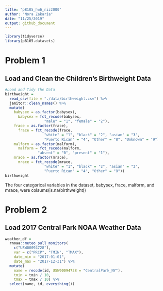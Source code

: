```yaml
---
title: "p8105_hw6_niz2000"
author: "Nora Zakaria"
date: "11/25/2019"
output: github_document
---
```


```r
library(tidyverse)
library(p8105.datasets)
```


# Problem 1

## Load and Clean the Children's Birthweight Data
```r
#Load and Tidy the Data
birthweight = 
  read_csv(file = "./data/birthweight.csv") %>%
  janitor::clean_names() %>%
  mutate(
    babysex = as.factor(babysex),
      babysex = fct_recode(babysex,
                  "male" = "1", "female" = "2"),
    frace = as.factor(frace),
      frace = fct_recode(frace,
                  "white" = "1", "black" = "2", "asian" = "3", 
                  "Puerto Rican" = "4", "Other" = "8", "Unknown" = "9"),
    malform = as.factor(malform),
      malform = fct_recode(malform,
               "absent" = "0", "present" = "1"),             
    mrace = as.factor(mrace),
      mrace = fct_recode(mrace,
                  "white" = "1", "black" = "2", "asian" = "3", 
                  "Puerto Rican" = "4", "Other" = "8"))
birthweight
```
The four categorical variables in the dataset, babysex, frace, malform, and mrace, were 
colsums(is.na(birthweight))

# Problem 2

## Load 2017 Central Park NOAA Weather Data
```r
weather_df = 
  rnoaa::meteo_pull_monitors(
    c("USW00094728"),
    var = c("PRCP", "TMIN", "TMAX"), 
    date_min = "2017-01-01",
    date_max = "2017-12-31") %>%
  mutate(
    name = recode(id, USW00094728 = "CentralPark_NY"),
    tmin = tmin / 10,
    tmax = tmax / 10) %>%
  select(name, id, everything())
```


